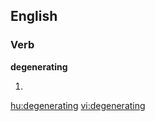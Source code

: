 ==English==

===Verb===
'''degenerating'''

# {{third-person singular of|[[degenerate]]}}

[[hu:degenerating]]
[[vi:degenerating]]